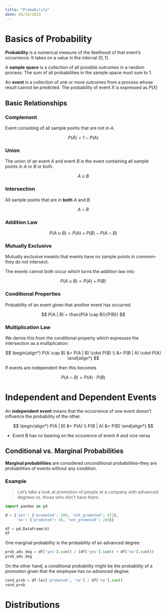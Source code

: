 ```yaml
---
title: "Probability"
date: 05/23/2023
---
```

# Basics of Probability

**Probability** is a numerical measure of the likelihood of that event's occurrence. It takes on a value in the interval $[0, 1]$.

A **sample space** is a collection of all possible outcomes in a random process. The sum of all probabilities in the sample space must sum to 1.

An **event** is a collection of one or more outcomes from a process whose result cannot be predicted. The probability of event $X$ is expressed as $P(X)$

## Basic Relationships

### Complement

Event consisting of all sample points that are not in $A$.

$$
P(\bar{A}) = 1 - P(A)
$$

### Union

The union of an event $A$ and event $B$ is the event containing all sample points in $A$ or $B$ or both.

$$
A \cup B
$$

### Intersection

All sample points that are in **both** $A$ and $B$.

$$
A \cap B
$$

### Addition Law

$$
P(A \cup B) = P(A) + P(B) - P(A \cap B)
$$

### Mutually Exclusive

Mutually exclusive meants that events have no sample points in common--they do not intersect.

The events cannot both occur which turns the addition law into

$$
P(A \cup B) = P(A) + P(B)
$$

### Conditional Properties

Probability of an event given that another event has occurred.

$$
P(A | B) = \frac{P(A \cap B)}{P(B)}
$$

### Multiplication Law

We derive this from the conditional property which expresses the intersection as a multiplication:

$$
\begin{align*}
P(A \cap B) &= P(A | B) \cdot P(B) \\
&= P(B | A) \cdot P(A)
\end{align*}
$$

If events are independent then this becomes

$$
P(A \cap B) = P(A) \cdot P(B)
$$

# Independent and Dependent Events

An **independent event** means that the occurrence of one event doesn't influence the probability of the other.

$$
\begin{align*}
P(A | B) &= P(A) \\
P(B | A) &= P(B)
\end{align*}
$$

-   Event B has no bearing on the occurence of event A and vice versa

## Conditional vs. Marginal Probabilities

**Marginal probabilities** are considered unconditional probabilities--they are probabilities of events without any condition.

### Example

> Let's take a look at promotion of people at a company with advanced degrees vs. those who don't have them.

```python
import pandas as pd

d = {'yes': {'promoted': 288, 'not_promoted': 672},
     'no': {'promoted': 36, 'not_promoted': 204}}

df = pd.DataFrame(d)
df
```

One marginal probability is the probability of an advanced degree:

```python
prob_adv_deg = df['yes'].sum() / (df['yes'].sum() + df['no'].sum())
prob_adv_deg
```

On the other hand, a conditional probability might be the probability of a promotion given that the employee has no advanced degree:

```python
cond_prob = df.loc['promoted', 'no'] / df['no'].sum()
cond_prob
```

# Distributions

